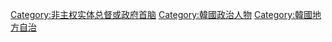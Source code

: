 [[Category:非主权实体总督或政府首脑|Category:非主权实体总督或政府首脑]]
[[Category:韓國政治人物|Category:韓國政治人物]]
[[Category:韓國地方自治|Category:韓國地方自治]]